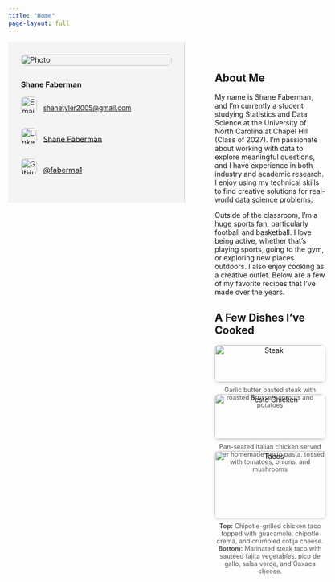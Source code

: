 ```yaml
---
title: "Home"
page-layout: full
---
```


<style>

.page-container {
  display: flex;
  align-items: flex-start;
}


.sidebar-left {
  width: 300px;         
  padding: 25px;        
  background-color: #f4f4f4;
  border-right: 1px solid #ccc;
  flex-shrink: 0;
  font-size: 1.05em;     
}

.sidebar-left img {
  width: 100%;
  border-radius: 8px;
  margin-bottom: 15px;
}


.main-content {
  padding: 30px 60px; 
  flex-grow: 1;
  max-width: 900px;   
  font-size: 1.0em;     
}


.dish-gallery {
  display: flex;
  gap: 24px;         
  flex-wrap: wrap;     
  justify-content: center;
}

.dish-gallery figure {
  width: 220px;        
  margin: 0;          
  text-align: center;
}

.dish-gallery img {
  width: 100%;
  border-radius: 8px;
  box-shadow: 0 2px 6px rgba(0,0,0,0.15);
}

.dish-gallery figcaption {
  margin-top: 8px;
  font-size: 0.9em;
  color: #555;
}
</style>

<div class="page-container">

::: {.sidebar-left}
<img src="images/pfp.JPG" alt="Photo">
<p><strong>Shane Faberman</strong></p>
<p>
  <img src="images/email.png" alt="Email" style="height:32px; width:32px; vertical-align:middle; margin-right:8px;">
  <a href="mailto:shanetyler2005@gmail.com">
  <span style="font-size: 0.9em; white-space: nowrap;">shanetyler2005@gmail.com</span>
  </a>
</p>
<p>
  <img src="images/linkedin.png" alt="LinkedIn" style="height:32px; width:32px; vertical-align:middle; margin-right:8px;">
  <a href="https://linkedin.com/in/shane-faberman-332b07276" target="_blank">Shane Faberman</a>
</p>
<p>
  <img src="images/github.png" alt="GitHub" style="height:32px; width:32px; vertical-align:middle; margin-right:8px;">
  <a href="https://github.com/faberma1" target="_blank">@faberma1</a>
</p>
:::

::: {.main-content}

## About Me
My name is Shane Faberman, and I'm currently a student studying Statistics and Data Science at the University of North Carolina at Chapel Hill (Class of 2027). I'm passionate about working with data to explore meaningful questions, and I have experience in both industry and academic research. I enjoy using my technical skills to find creative solutions for real-world data science problems.

Outside of the classroom, I'm a huge sports fan, particularly football and basketball. I love being active, whether that’s playing sports, going to the gym, or exploring new places outdoors. I also enjoy cooking as a creative outlet. Below are a few of my favorite recipes that I’ve made over the years.


## A Few Dishes I’ve Cooked
<div class="dish-gallery">
  <figure>
    <img src="images/steak.jpeg" alt="Steak">
    <figcaption>Garlic butter basted steak with roasted Brussels sprouts and potatoes</figcaption>
  </figure>

  <figure>
    <img src="images/pesto.jpeg" alt="Pesto Chicken">
    <figcaption>Pan-seared Italian chicken served over homemade pesto pasta, tossed with tomatoes, onions, and mushrooms</figcaption>
  </figure>

  <figure>
    <img src="images/tacos.jpeg" alt="Tacos">
    <figcaption>
  <b>Top:</b> Chipotle-grilled chicken taco topped with guacamole, chipotle crema, and crumbled cotija cheese.  
  <b>Bottom:</b> Marinated steak taco with sautéed fajita vegetables, pico de gallo, salsa verde, and Oaxaca cheese.
</figcaption>
  </figure>
</div>

:::

</div>